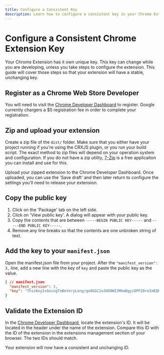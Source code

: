 ```yaml
---
title: Configure a Consistent Key
description: Learn how to configure a consistent key in your Chrome Extension for development and production.
---
```


# Configure a Consistent Chrome Extension Key

Your Chrome Extension has it own unique key. This key can change while you are developing, unless you take steps to configure the extension. This guide will cover those steps so that your extension will have a stable, unchanging key.

## Register as a Chrome Web Store Developer

You will need to visit the [Chrome Developer Dashboard](https://chrome.google.com/webstore/developer/dashboard) to register. Google currently chargers a $5 registration fee in order to complete your registration.

## Zip and upload your extension

Create a zip file of the `dist/` folder. Make sure that you either have your project running if you're using the CRXJS plugin, or you run your build script. The exact method to zip files will depend on your operation system and configuration. If you do not have a zip utility, [7-Zip](https://www.7-zip.org/download.html) is a free applicaiton you can install and use for this.

Upload your zipped extension to the Chrome Developer Dashboard. Once uploaded, you can use the 'Save draft' and then later return to configure the settings you'll need to release your extension.

## Copy the public key

1. Click on the 'Package' tab on the left side.
2. Click on 'View public key'. A dialog will appear with your public key.
3. Copy the contents that are between `-----BEGIN PUBLIC KEY-----` and `-----END PUBLIC KEY-----`.
4. Remove any line breaks so that the contents are one unbroken string of text.

## Add the key to your `manifest.json`

Open the manifest.json file from your project. After the `"manifest_version": 3,` line, add a new line with the key of `key` and paste the public key as the value.

```json
{ // manifest.json
  "manifest_version": 3,
  "key": "ThisKeyIsGoingToBeVeryLong/go8GGC2u3UD9WI3MkmBgyiDPP2OreImEQhPvwpliioUMJmERZK3zPAx72z8MDvGp7Fx7ZlzuZpL4yyp4zXBI+MUhFGoqEh32oYnm4qkS4JpjWva5Ktn4YpAWxd4pSCVs8I4MZms20+yx5OlnlmWQEwQiiIwPPwG1e1jRw0Ak5duPpE3uysVGZXkGhC5FyOFM+oVXwc1kMqrrKnQiMJ3lgh59LjkX4z1cDNX3MomyUMJ+I+DaWC2VdHggB74BNANSd+zkPQeNKg3o7FetlDJya1bk8ofdNBARxHFMBtMXu/ONfCT3Q2kCY9gZDRktmNRiHG/1cXhkIcN1RWrbsCkwIDAQAB",
}
```

## Validate the Extension ID

In the [Chrome Developer Dashboard](https://chrome.google.com/webstore/developer/dashboard), locate the extension's ID. It will be located in the header under the name of the extension. Compare this ID with the ID of the extension in the extensions management section of your browser. The two IDs should match.

Your extension will now have a consistent and unchanging ID.
